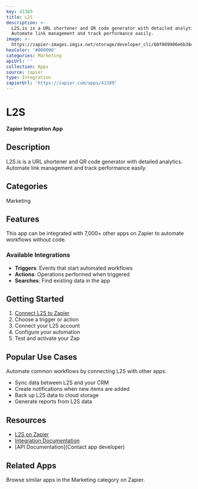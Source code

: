 ```yaml
---
key: 41389
title: L2S
description: >-
  L2S.is is a URL shortener and QR code generator with detailed analytics.
  Automate link management and track performance easily.
image: >-
  https://zapier-images.imgix.net/storage/developer_cli/60f009906e6b3846ef54254a7bc2ed4d.png?auto=format%2Ccompress&ixlib=python-3.0.0&q=50
hexColor: '#000000'
categories: Marketing
apiUrl: ''
collection: Apps
source: zapier
type: Integration
zapierUrl: 'https://zapier.com/apps/41389'
---
```

# L2S

**Zapier Integration App**

## Description

L2S.is is a URL shortener and QR code generator with detailed analytics. Automate link management and track performance easily.

## Categories

Marketing

## Features

This app can be integrated with 7,000+ other apps on Zapier to automate workflows without code.

### Available Integrations

- **Triggers**: Events that start automated workflows
- **Actions**: Operations performed when triggered
- **Searches**: Find existing data in the app

## Getting Started

1. [Connect L2S to Zapier](https://zapier.com/apps/41389)
2. Choose a trigger or action
3. Connect your L2S account
4. Configure your automation
5. Test and activate your Zap

## Popular Use Cases

Automate common workflows by connecting L2S with other apps:

- Sync data between L2S and your CRM
- Create notifications when new items are added
- Back up L2S data to cloud storage
- Generate reports from L2S data

## Resources

- [L2S on Zapier](https://zapier.com/apps/41389)
- [Integration Documentation](https://zapier.com/apps/41389/integrations)
- [API Documentation](Contact app developer)

## Related Apps

Browse similar apps in the Marketing category on Zapier.
